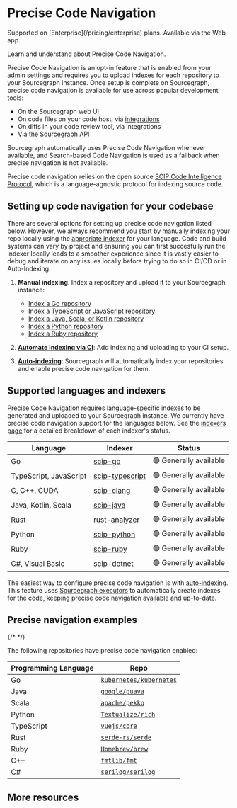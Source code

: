 # Precise Code Navigation

<TierCallout>
  Supported on [Enterprise](/pricing/enterprise) plans.
  <user>
    Available via the Web app.
  </user>
</TierCallout>

<p className="subtitle">Learn and understand about Precise Code Navigation.</p>

Precise Code Navigation is an opt-in feature that is enabled from your admin settings and requires you to upload indexes for each repository to your Sourcegraph instance. Once setup is complete on Sourcegraph, precise code navigation is available for use across popular development tools:

- On the Sourcegraph web UI
- On code files on your code host, via [integrations](/integration/)
- On diffs in your code review tool, via integrations
- Via the [Sourcegraph API](/api/graphql)

Sourcegraph automatically uses Precise Code Navigation whenever available, and Search-based Code Navigation is used as a fallback when precise navigation is not available.

Precise code navigation relies on the open source [SCIP Code Intelligence Protocol](https://github.com/sourcegraph/scip), which is a language-agnostic protocol for indexing source code.

## Setting up code navigation for your codebase

<Callout type="info">There are several options for setting up precise code navigation listed below. However, we always recommend you start by manually indexing your repo locally using the [approriate indexer](/code-search/code-navigation/writing_an_indexer#quick-reference) for your language. Code and build systems can vary by project and ensuring you can first succesfully run the indexer locally leads to a smoother experience since it is vastly easier to debug and iterate on any issues locally before trying to do so in CI/CD or in Auto-Indexing.</Callout>

1. **Manual indexing**. Index a repository and upload it to your Sourcegraph instance:

    - [Index a Go repository](/code_navigation/how-to/index_a_go_repository#manual-indexing)
    - [Index a TypeScript or JavaScript repository](/code_navigation/how-to/index_a_typescript_and_javascript_repository#manual-indexing)
    - [Index a Java, Scala, or Kotlin repository](https://sourcegraph.github.io/scip-java/docs/getting-started.html)
    - [Index a Python repository](https://sourcegraph.com/github.com/sourcegraph/scip-python)
    - [Index a Ruby repository](https://sourcegraph.com/github.com/sourcegraph/scip-ruby)

2. [**Automate indexing via CI**](/code-search/code-navigation/how-to/adding_scip_to_workflows): Add indexing and uploading to your CI setup.
3. [**Auto-indexing**](/code-search/code-navigation/auto_indexing#enable-auto-indexing): Sourcegraph will automatically index your repositories and enable precise code navigation for them.

## Supported languages and indexers

Precise Code Navigation requires language-specific indexes to be generated and uploaded to your Sourcegraph instance. We currently have precise code navigation support for the languages below. See the [indexers page](/code-search/code-navigation/writing_an_indexer) for a detailed breakdown of each indexer's status.

|        Language        |                                      Indexer                                      |        Status         |
| ---------------------- | --------------------------------------------------------------------------------- | --------------------- |
| Go                     | [scip-go](https://sourcegraph.com/github.com/sourcegraph/scip-go)                 | 🟢 Generally available |
| TypeScript, JavaScript | [scip-typescript](https://sourcegraph.com/github.com/sourcegraph/scip-typescript) | 🟢 Generally available |
| C, C++, CUDA           | [scip-clang](https://sourcegraph.com/github.com/sourcegraph/scip-clang)           | 🟢 Generally available |
| Java, Kotlin, Scala    | [scip-java](https://sourcegraph.com/github.com/sourcegraph/scip-java)             | 🟢 Generally available |
| Rust                   | [rust-analyzer](https://sourcegraph.com/github.com/rust-lang/rust-analyzer)       | 🟢 Generally available |
| Python                 | [scip-python](https://sourcegraph.com/github.com/sourcegraph/scip-python)         | 🟢 Generally available |
| Ruby                   | [scip-ruby](https://sourcegraph.com/github.com/sourcegraph/scip-ruby)             | 🟢 Generally available |
| C#, Visual Basic       | [scip-dotnet](https://github.com/sourcegraph/scip-dotnet)                         | 🟢 Generally available |

The easiest way to configure precise code navigation is with [auto-indexing](/code-search/code-navigation/auto_indexing). This feature uses [Sourcegraph executors](/admin/executors/) to automatically create indexes for the code, keeping precise code navigation available and up-to-date.

## Precise navigation examples

{/* <!-- The list of projects with SCIP indexes is maintained by the GitHub Action at:
https://github.com/sourcegraph/scip/blob/main/.github/workflows/scip-examples.yaml --> */}

The following repositories have precise code navigation enabled:

| **Programming Language** | **Repo**                                                                                                                                               |
|--------------------------|--------------------------------------------------------------------------------------------------------------------------------------------------------|
| Go                       | [`kubernetes/kubernetes`](https://sourcegraph.com/github.com/kubernetes/kubernetes/-/blob/cmd/cloud-controller-manager/main.go)                        |
| Java                     | [`google/guava`](https://sourcegraph.com/github.com/google/guava/-/blob/guava/src/com/google/common/io/ByteSink.java)                                  |
| Scala                    | [`apache/pekko`](https://sourcegraph.com/github.com/apache/pekko/-/blob/persistence/src/main/scala/org/apache/pekko/persistence/JournalProtocol.scala) |
| Python                   | [`Textualize/rich`](https://sourcegraph.com/github.com/Textualize/rich/-/blob/rich/style.py)                                                           |
| TypeScript               | [`vuejs/core`](https://sourcegraph.com/github.com/vuejs/core/-/blob/packages/vue/src/index.ts)                                                         |
| Rust                     | [`serde-rs/serde`](https://sourcegraph.com/github.com/serde-rs/serde/-/blob/serde_derive/src/bound.rs)                                                 |
| Ruby                     | [`Homebrew/brew`](https://sourcegraph.com/github.com/Homebrew/brew/-/blob/Library/Homebrew/commands.rb)                                                |
| C++                      | [`fmtlib/fmt`](https://sourcegraph.com/github.com/fmtlib/fmt/-/blob/include/fmt/ostream.h)                                                             |
| C#                       | [`serilog/serilog`](https://sourcegraph.com/github.com/serilog/serilog/-/blob/src/Serilog/Events/EventProperty.cs)                                     |

## More resources

<QuickLinks>
    <QuickLink href="/code-search/code-navigation/writing_an_indexer" icon="installation" imgAlt="Code Navigation" title="Writing a SCIP indexer" description="Learn how you can write an indexer to emit SCIP for code navigation in Sourcegraph." />
    <QuickLink href="/code-search/code-navigation/how-to/adding_scip_to_workflows" icon="lightbulb" imgAlt="Code Navigation" title="Adding precise code navigation to CI/CD workflows" description="Learn how to add precise code navigation to CI/CD workflows to Sourcegraph." />
</QuickLinks>
